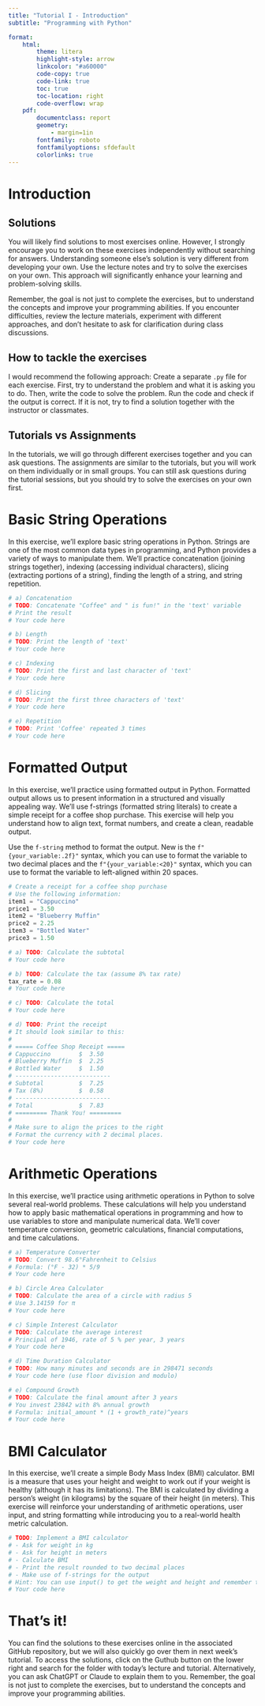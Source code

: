 ```yaml
---
title: "Tutorial I - Introduction"
subtitle: "Programming with Python"

format:
    html:
        theme: litera
        highlight-style: arrow
        linkcolor: "#a60000"
        code-copy: true
        code-link: true
        toc: true
        toc-location: right
        code-overflow: wrap
    pdf: 
        documentclass: report
        geometry:
            - margin=1in
        fontfamily: roboto
        fontfamilyoptions: sfdefault
        colorlinks: true
---
```


# Introduction

## Solutions
You will likely find solutions to most exercises online. However, I strongly encourage you to work on these exercises independently without searching for answers. Understanding someone else's solution is very different from developing your own. Use the lecture notes and try to solve the exercises on your own. This approach will significantly enhance your learning and problem-solving skills.

Remember, the goal is not just to complete the exercises, but to understand the concepts and improve your programming abilities. If you encounter difficulties, review the lecture materials, experiment with different approaches, and don't hesitate to ask for clarification during class discussions.

## How to tackle the exercises
I would recommend the following approach: Create a separate `.py` file for each exercise. First, try to understand the problem and what it is asking you to do. Then, write the code to solve the problem. Run the code and check if the output is correct. If it is not, try to find a solution together with the instructor or classmates.

## Tutorials vs Assignments
In the tutorials, we will go through different exercises together and you can ask questions. The assignments are similar to the tutorials, but you will work on them individually or in small groups. You can still ask questions during the tutorial sessions, but you should try to solve the exercises on your own first. 

# Basic String Operations
In this exercise, we'll explore basic string operations in Python. Strings are one of the most common data types in programming, and Python provides a variety of ways to manipulate them. We'll practice concatenation (joining strings together), indexing (accessing individual characters), slicing (extracting portions of a string), finding the length of a string, and string repetition.

```python
# a) Concatenation
# TODO: Concatenate "Coffee" and " is fun!" in the 'text' variable
# Print the result
# Your code here

# b) Length
# TODO: Print the length of 'text'
# Your code here

# c) Indexing
# TODO: Print the first and last character of 'text'
# Your code here

# d) Slicing
# TODO: Print the first three characters of 'text'
# Your code here

# e) Repetition
# TODO: Print 'Coffee' repeated 3 times
# Your code here

```

# Formatted Output
In this exercise, we'll practice using formatted output in Python. Formatted output allows us to present information in a structured and visually appealing way. We'll use f-strings (formatted string literals) to create a simple receipt for a coffee shop purchase. This exercise will help you understand how to align text, format numbers, and create a clean, readable output.

:::{.callout-tip}
Use the `f-string` method to format the output. New is the `f"{your_variable:.2f}"` syntax, which you can use to format the variable to two decimal places and the `f"{your_variable:<20}"` syntax, which you can use to format the variable to left-aligned within 20 spaces.
:::

```python
# Create a receipt for a coffee shop purchase
# Use the following information:
item1 = "Cappuccino"
price1 = 3.50
item2 = "Blueberry Muffin"
price2 = 2.25
item3 = "Bottled Water"
price3 = 1.50

# a) TODO: Calculate the subtotal
# Your code here

# b) TODO: Calculate the tax (assume 8% tax rate)
tax_rate = 0.08
# Your code here

# c) TODO: Calculate the total
# Your code here

# d) TODO: Print the receipt 
# It should look similar to this:
#
# ===== Coffee Shop Receipt =====
# Cappuccino        $  3.50
# Blueberry Muffin  $  2.25
# Bottled Water     $  1.50
# ---------------------------
# Subtotal          $  7.25
# Tax (8%)          $  0.58
# ---------------------------
# Total             $  7.83
# ========= Thank You! =========
#
# Make sure to align the prices to the right
# Format the currency with 2 decimal places.
# Your code here
```

# Arithmetic Operations
In this exercise, we'll practice using arithmetic operations in Python to solve several real-world problems. These calculations will help you understand how to apply basic mathematical operations in programming and how to use variables to store and manipulate numerical data. We'll cover temperature conversion, geometric calculations, financial computations, and time calculations.

```python
# a) Temperature Converter
# TODO: Convert 98.6°Fahrenheit to Celsius
# Formula: (°F - 32) * 5/9
# Your code here

# b) Circle Area Calculator
# TODO: Calculate the area of a circle with radius 5
# Use 3.14159 for π
# Your code here

# c) Simple Interest Calculator
# TODO: Calculate the average interest
# Principal of 1946, rate of 5 % per year, 3 years
# Your code here

# d) Time Duration Calculator
# TODO: How many minutes and seconds are in 298471 seconds
# Your code here (use floor division and modulo)

# e) Compound Growth
# TODO: Calculate the final amount after 3 years
# You invest 23842 with 8% annual growth
# Formula: initial_amount * (1 + growth_rate)^years
# Your code here
```

# BMI Calculator
In this exercise, we'll create a simple Body Mass Index (BMI) calculator. BMI is a measure that uses your height and weight to work out if your weight is healthy (although it has its limitations). The BMI is calculated by dividing a person's weight (in kilograms) by the square of their height (in meters). This exercise will reinforce your understanding of arithmetic operations, user input, and string formatting while introducing you to a real-world health metric calculation.

```python
# TODO: Implement a BMI calculator
# - Ask for weight in kg
# - Ask for height in meters
# - Calculate BMI
# - Print the result rounded to two decimal places
# - Make use of f-strings for the output
# Hint: You can use input() to get the weight and height and remember the type of the variables!
# Your code here
```

# That's it!
You can find the solutions to these exercises online in the associated GitHub repository, but we will also quickly go over them in next week's tutorial. To access the solutions, click on the Guthub button on the lower right and search for the folder with today's lecture and tutorial. Alternatively, you can ask ChatGPT or Claude to explain them to you. Remember, the goal is not just to complete the exercises, but to understand the concepts and improve your programming abilities.
